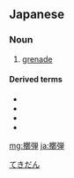 ==Japanese==
{{ja-kanjitab|てき|だん|yomi=o}}

===Noun===
{{ja-noun|てきだん}}

# [[grenade]]

====Derived terms====
* {{ja-r|擲弾銃|てきだんじゅう}}
* {{ja-r|擲弾筒|てきだんとう}}
* {{ja-r|擲弾発射器|てきだんはっしゃき}}
* {{ja-r|擲弾兵|てきだんへい}}

[[Category:ja:Explosives|てきだん]]

[[mg:擲弾]]
[[ja:擲弾]]
